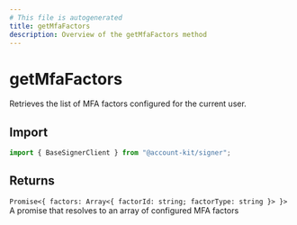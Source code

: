 ```yaml
---
# This file is autogenerated
title: getMfaFactors
description: Overview of the getMfaFactors method
---
```


# getMfaFactors

Retrieves the list of MFA factors configured for the current user.

## Import

```ts
import { BaseSignerClient } from "@account-kit/signer";
```

## Returns

`Promise<{ factors: Array<{ factorId: string; factorType: string }> }>`
A promise that resolves to an array of configured MFA factors
